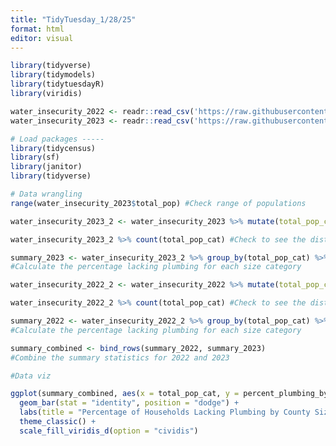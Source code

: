 ```yaml
---
title: "TidyTuesday_1/28/25"
format: html
editor: visual
---
```


```r
library(tidyverse)
library(tidymodels)
library(tidytuesdayR)
library(viridis)
```

```r
water_insecurity_2022 <- readr::read_csv('https://raw.githubusercontent.com/rfordatascience/tidytuesday/main/data/2025/2025-01-28/water_insecurity_2022.csv')
water_insecurity_2023 <- readr::read_csv('https://raw.githubusercontent.com/rfordatascience/tidytuesday/main/data/2025/2025-01-28/water_insecurity_2023.csv')
```

```r
# Load packages -----
library(tidycensus)
library(sf) 
library(janitor) 
library(tidyverse)
```

```r
# Data wrangling
range(water_insecurity_2023$total_pop) #Check range of populations

water_insecurity_2023_2 <- water_insecurity_2023 %>% mutate(total_pop_cat = cut(water_insecurity_2023$total_pop, breaks = c(-Inf, 200000, 500000, Inf), labels = c("Small", "Medium", "Large"), right = TRUE)) #Create a categorical variable for population size

water_insecurity_2023_2 %>% count(total_pop_cat) #Check to see the distribution between categories

summary_2023 <- water_insecurity_2023_2 %>% group_by(total_pop_cat) %>% summarize(total_pop_mean = mean(total_pop, na.rm = TRUE), plumbing_mean = mean(plumbing, na.rm = TRUE), percent_plumbing_by_cat = plumbing_mean / total_pop_mean * 100) %>% mutate(year = 2023)
#Calculate the percentage lacking plumbing for each size category

water_insecurity_2022_2 <- water_insecurity_2022 %>% mutate(total_pop_cat = cut(water_insecurity_2022$total_pop, breaks = c(-Inf, 200000, 500000, Inf), labels = c("Small", "Medium", "Large"), right = TRUE)) #Create a categorical variable for population size

water_insecurity_2022_2 %>% count(total_pop_cat) #Check to see the distribution between categories

summary_2022 <- water_insecurity_2022_2 %>% group_by(total_pop_cat) %>% summarize(total_pop_mean = mean(total_pop, na.rm = TRUE), plumbing_mean = mean(plumbing, na.rm = TRUE), percent_plumbing_by_cat = plumbing_mean / total_pop_mean * 100) %>% mutate(year = 2022)
#Calculate the percentage lacking plumbing for each size category

summary_combined <- bind_rows(summary_2022, summary_2023)
#Combine the summary statistics for 2022 and 2023
```

```r
#Data viz

ggplot(summary_combined, aes(x = total_pop_cat, y = percent_plumbing_by_cat, fill = as.factor(year))) +
  geom_bar(stat = "identity", position = "dodge") +
  labs(title = "Percentage of Households Lacking Plumbing by County Size and Year", x = "County Total Population Size", y = "Percentage of Households Lacking Plumbing", fill = "Year", caption = "County Size Categories: Small: <200,000, Medium: 200,000–500,000, Large: >500,000") +
  theme_classic() +
  scale_fill_viridis_d(option = "cividis")
```
